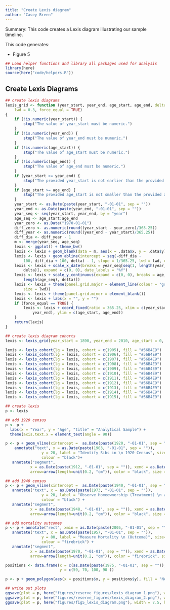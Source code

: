 ```yaml
---
title: "Create Lexis diagram"
author: "Casey Breen"
---
```


Summary: This code creates a Lexis diagram illustrating our sample timeline. 

This code generates: 

- Figure 5

```r
## Load helper functions and library all packages used for analysis
library(here)
source(here("code/helpers.R"))
```

## Create Lexis Diagrams

```r
## create lexis diagrams 
lexis_grid <- function (year_start, year_end, age_start, age_end, delta = 1, 
    lwd = 0.3, force_equal = TRUE) 
{
    if (!is.numeric(year_start)) {
        stop("The value of year_start must be numeric.")
    }
    if (!is.numeric(year_end)) {
        stop("The value of year_end must be numeric.")
    }
    if (!is.numeric(age_start)) {
        stop("The value of age_start must be numeric.")
    }
    if (!is.numeric(age_end)) {
        stop("The value of age_end must be numeric.")
    }
    if (year_start >= year_end) {
        stop("The provided year_start is not earlier than the provided year_end.")
    }
    if (age_start >= age_end) {
        stop("The provided age_start is not smaller than the provided age_end.")
    }
    year_start <- as.Date(paste(year_start, "-01-01", sep = ""))
    year_end <- as.Date(paste(year_end, "-01-01", sep = ""))
    year_seq <- seq(year_start, year_end, by = "year")
    age_seq <- age_start:age_end
    year_zero <- as.Date("1970-01-01")
    diff_zero <- as.numeric(round((year_start - year_zero)/365.25))
    diff_year <- as.numeric(round((year_end - year_start)/365.25))
    diff_dia <- diff_year - 1
    m <- merge(year_seq, age_seq)
    lexis <- ggplot() + theme_bw()
    lexis <- lexis + geom_blank(data = m, aes(x = .data$x, y = .data$y))
    lexis <- lexis + geom_abline(intercept = seq(-diff_dia - 
        100, diff_dia + 100, delta) - 1, slope = 1/365.25, lwd = lwd, color = "grey95")
    lexis <- lexis + scale_x_date(breaks = year_seq[seq(1, length(year_seq), 
        delta)], expand = c(0, 0), date_labels = "%Y")
    lexis <- lexis + scale_y_continuous(expand = c(0, 0), breaks = age_seq[seq(1, 
        length(age_seq), delta)])
    lexis <- lexis + theme(panel.grid.major = element_line(colour = "grey95", 
        size = lwd))
    lexis <- lexis + theme(panel.grid.minor = element_blank())
    lexis <- lexis + labs(x = "", y = "")
    if (force_equal == TRUE) {
        lexis <- lexis + coord_fixed(ratio = 365.25, xlim = c(year_start, 
            year_end), ylim = c(age_start, age_end))
    }
    return(lexis)
}

## create lexis diagram cohorts 
lexis <- lexis_grid(year_start = 1890, year_end = 2010, age_start = 0, age_end = 110, delta = 10)

lexis <- lexis_cohort(lg = lexis, cohort = c(1905), fill = "#56B4E9")
lexis <- lexis_cohort(lg = lexis, cohort = c(1906), fill = "#56B4E9")
lexis <- lexis_cohort(lg = lexis, cohort = c(1907), fill = "#56B4E9")
lexis <- lexis_cohort(lg = lexis, cohort = c(1908), fill = "#56B4E9")
lexis <- lexis_cohort(lg = lexis, cohort = c(1909), fill = "#56B4E9")
lexis <- lexis_cohort(lg = lexis, cohort = c(1910), fill = "#56B4E9")
lexis <- lexis_cohort(lg = lexis, cohort = c(1911), fill = "#56B4E9")
lexis <- lexis_cohort(lg = lexis, cohort = c(1912), fill = "#56B4E9")
lexis <- lexis_cohort(lg = lexis, cohort = c(1913), fill = "#56B4E9")
lexis <- lexis_cohort(lg = lexis, cohort = c(1914), fill = "#56B4E9")
lexis <- lexis_cohort(lg = lexis, cohort = c(1915), fill = "#56B4E9") 

## create lexis 
p <- lexis

## add 1920 census 
p <- p + 
  labs(x = "Year", y = "Age", "title" = "Analytical Sample") + 
  theme(axis.text.x = element_text(angle = 90))

p <- p + geom_vline(xintercept =  as.Date(paste(1920, "-01-01", sep = "")), color = "black", linetype = "dashed", size = .7) + 
    annotate("text", x = as.Date(paste(1903, "-01-01", sep = "")), 
                y = 20, label = "Identify Sibs in \n 1920 Census", size= 3, 
                colour = "black")+ 
   annotate("segment", 
           x = as.Date(paste(1912, "-01-01", sep = "")), xend = as.Date(paste(1919, "-01-01", sep = "")), y = 20, yend = 20,
           arrow=arrow(length=unit(0.2, "cm")), color = "black", size = .7)

## add 1940 census 
p <- p + geom_vline(xintercept =  as.Date(paste(1940, "-01-01", sep = "")), color = "black", linetype = "dashed", size = .7) + 
   annotate("text", x = as.Date(paste(1973, "-01-01", sep = "")), 
                y = 20, label = "Observe Homeownership (Treatment) \n and Covariates in 1940 Census", size= 3, 
                colour = "black") +
   annotate("segment", 
           x = as.Date(paste(1948, "-01-01", sep = "")), xend = as.Date(paste(1941, "-01-01", sep = "")), y = 20, yend = 20,
           arrow=arrow(length=unit(0.2, "cm")), color = "black", size = .7)

## add mortality outcomes 
p <- p + annotate("rect", xmin = as.Date(paste(2005, "-01-01", sep = "")), xmax = as.Date(paste(1975, "-01-01", sep = "")), ymin = 60, ymax = 110, alpha = .2, fill = "firebrick") + 
   annotate("text", x = as.Date(paste(1957, "-01-01", sep = "")), 
                y = 80, label = "Measure Mortality \n (Outcome)", size= 3, 
                colour = "firebrick") +
   annotate("segment", 
           x = as.Date(paste(1970, "-01-01", sep = "")), xend = as.Date(paste(1975, "-01-01", sep = "")), y = 80, yend = 80,
           arrow=arrow(length=unit(0.2, "cm")), color = "firebrick", size = .7)

positions <- data.frame(x = c(as.Date(paste(1975, "-01-01", sep = "")), as.Date(paste(1975, "-01-01", sep = "")), as.Date(paste(2005, "-01-01", sep = "")), as.Date(paste(2005, "-01-01", sep = ""))),
                        y = c(59, 70, 100, 90 ))

p <- p + geom_polygon(aes(x = positions$x, y = positions$y), fill = "NA", color = "black", linetype = "dotted", size= .7)

## write out plots 
ggsave(plot = p, here("figures/reserve_figures/lexis_diagram_1.png"), width = 7.5, height = 5.4)
ggsave(plot = p, here("figures/reserve_figures/lexis_diagram_2.png"), width = 7.5, height = 5.4)
ggsave(plot = p, here("figures/fig5_lexis_diagram.png"), width = 7.5, height = 5.4)
```

